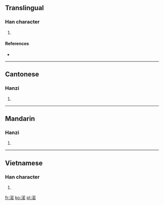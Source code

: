 ==Translingual==

===Han character===
{{Han char|rn=85|rad=水|as=09|sn=12|four=3416<sub>4</sub>|canj=水廿大口 (ETKR)}}

# {{defn|Han|sort=水09}}

====References====
* {{Han ref|kx=0633.270|dkj=17753|hdz=31641.080|uh=6E03|ud=28163|bh=D9FC|bd=55804}}

----

==Cantonese==

===Hanzi===
{{yue-hanzi|jyut=|y=ye6}}

# {{defn|lang=yue|sort=水09}}

----

==Mandarin==

===Hanzi===
{{cmn-hanzi|pin=[[rè]] ([[re4]])|wg=je<sup>4</sup>}}

# {{defn|lang=cmn|sort=水09}}

----

==Vietnamese==

===Han character===
{{vi-hantu|[[nước]]}}
# {{defn|lang=vi}}

[[fr:渃]]
[[ko:渃]]
[[pl:渃]]